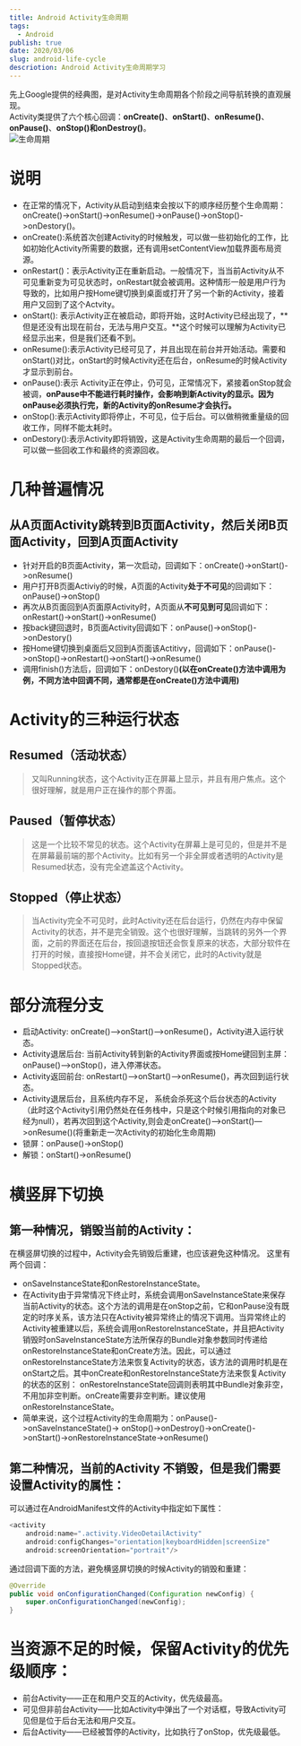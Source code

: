 ```yaml
---
title: Android Activity生命周期
tags:
  - Android
publish: true
date: 2020/03/06
slug: android-life-cycle
descriotion: Android Activity生命周期学习
---
```


先上Google提供的经典图，是对Activity生命周期各个阶段之间导航转换的直观展现。  
Activity类提供了六个核心回调：**onCreate()**、**onStart()**、**onResume()**、**onPause()**、**onStop()**和**onDestroy()**。  
![生命周期](/postImg/android-life-cycle/生命周期.png)


# 说明

- 在正常的情况下，Activity从启动到结束会按以下的顺序经历整个生命周期：onCreate()->onStart()->onResume()->onPause()->onStop()->onDestory()。
- onCreate():系统首次创建Activity的时候触发，可以做一些初始化的工作，比如初始化Activity所需要的数据，还有调用setContentView加载界面布局资源。
- onRestart()：表示Activity正在重新启动。一般情况下，当当前Activity从不可见重新变为可见状态时，onRestart就会被调用。这种情形一般是用户行为导致的，比如用户按Home键切换到桌面或打开了另一个新的Activity，接着用户又回到了这个Actvity。
- onStart(): 表示Activity正在被启动，即将开始，这时Activity已经出现了，**但是还没有出现在前台，无法与用户交互。**这个时候可以理解为Activity已经显示出来，但是我们还看不到。
- onResume():表示Activity已经可见了，并且出现在前台并开始活动。需要和onStart()对比，onStart的时候Activity还在后台，onResume的时候Activity才显示到前台。
- onPause():表示 Activity正在停止，仍可见，正常情况下，紧接着onStop就会被调，**onPause中不能进行耗时操作，会影响到新Activity的显示。因为onPause必须执行完，新的Activity的onResume才会执行。**
- onStop():表示Activity即将停止，不可见，位于后台。可以做稍微重量级的回收工作，同样不能太耗时。
- onDestory():表示Activity即将销毁，这是Activity生命周期的最后一个回调，可以做一些回收工作和最终的资源回收。

# 几种普遍情况

## 从A页面Activity跳转到B页面Activity，然后关闭B页面Activity，回到A页面Activity

- 针对开启的B页面Activity，第一次启动，回调如下：onCreate()->onStart()->onResume()
- 用户打开B页面Activiy的时候，A页面的Activity**处于不可见**的回调如下：onPause()->onStop()
- 再次从B页面回到A页面原Activity时，A页面从**不可见到可见**回调如下：onRestart()->onStart()->onResume()
- 按back键回退时，B页面Activity回调如下：onPause()->onStop()->onDestory()
- 按Home键切换到桌面后又回到A页面该Actitivy，回调如下：onPause()->onStop()->onRestart()->onStart()->onResume()
- 调用finish()方法后，回调如下：onDestory()**(以在onCreate()方法中调用为例，不同方法中回调不同，通常都是在onCreate()方法中调用)**

# Activity的三种运行状态

## Resumed（活动状态）

> 又叫Running状态，这个Activity正在屏幕上显示，并且有用户焦点。这个很好理解，就是用户正在操作的那个界面。

## Paused（暂停状态）

> 这是一个比较不常见的状态。这个Activity在屏幕上是可见的，但是并不是在屏幕最前端的那个Activity。比如有另一个非全屏或者透明的Activity是Resumed状态，没有完全遮盖这个Activity。

## Stopped（停止状态）

> 当Activity完全不可见时，此时Activity还在后台运行，仍然在内存中保留Activity的状态，并不是完全销毁。这个也很好理解，当跳转的另外一个界面，之前的界面还在后台，按回退按钮还会恢复原来的状态，大部分软件在打开的时候，直接按Home键，并不会关闭它，此时的Activity就是Stopped状态。

# 部分流程分支

- 启动Activity: onCreate()—>onStart()—>onResume()，Activity进入运行状态。
- Activity退居后台: 当前Activity转到新的Activity界面或按Home键回到主屏： onPause()—>onStop()，进入停滞状态。
- Activity返回前台: onRestart()—>onStart()—>onResume()，再次回到运行状态。
- Activity退居后台，且系统内存不足， 系统会杀死这个后台状态的Activity（此时这个Activity引用仍然处在任务栈中，只是这个时候引用指向的对象已经为null），若再次回到这个Activity,则会走onCreate()–>onStart()—>onResume()(将重新走一次Activity的初始化生命周期)
- 锁屏：onPause()->onStop()
- 解锁：onStart()->onResume()

# 横竖屏下切换

## 第一种情况，销毁当前的Activity：

在横竖屏切换的过程中，Activity会先销毁后重建，也应该避免这种情况。
这里有两个回调：

- onSaveInstanceState和onRestoreInstanceState。
- 在Activity由于异常情况下终止时，系统会调用onSaveInstanceState来保存当前Activity的状态。这个方法的调用是在onStop之前，它和onPause没有既定的时序关系，该方法只在Activity被异常终止的情况下调用。当异常终止的Activity被重建以后，系统会调用onRestoreInstanceState，并且把Activity销毁时onSaveInstanceState方法所保存的Bundle对象参数同时传递给onRestoreInstanceState和onCreate方法。因此，可以通过onRestoreInstanceState方法来恢复Activity的状态，该方法的调用时机是在onStart之后。其中onCreate和onRestoreInstanceState方法来恢复Activity的状态的区别： onRestoreInstanceState回调则表明其中Bundle对象非空，不用加非空判断。onCreate需要非空判断。建议使用onRestoreInstanceState。
- 简单来说，这个过程Activity的生命周期为：onPause()->onSaveInstanceState()-> onStop()->onDestroy()->onCreate()->onStart()->onRestoreInstanceState->onResume()

## 第二种情况，当前的Activity 不销毁，但是我们需要设置Activity的属性：

可以通过在AndroidManifest文件的Activity中指定如下属性：

```java
<activity
    android:name=".activity.VideoDetailActivity"
    android:configChanges="orientation|keyboardHidden|screenSize"
    android:screenOrientation="portrait"/>
```

通过回调下面的方法，避免横竖屏切换的时候Activity的销毁和重建：

```java
@Override
public void onConfigurationChanged(Configuration newConfig) {
    super.onConfigurationChanged(newConfig);
}
```

# 当资源不足的时候，保留Activity的优先级顺序：

- 前台Activity——正在和用户交互的Activity，优先级最高。
- 可见但非前台Activity——比如Activity中弹出了一个对话框，导致Activity可见但是位于后台无法和用户交互。
- 后台Activity——已经被暂停的Activity，比如执行了onStop，优先级最低。

